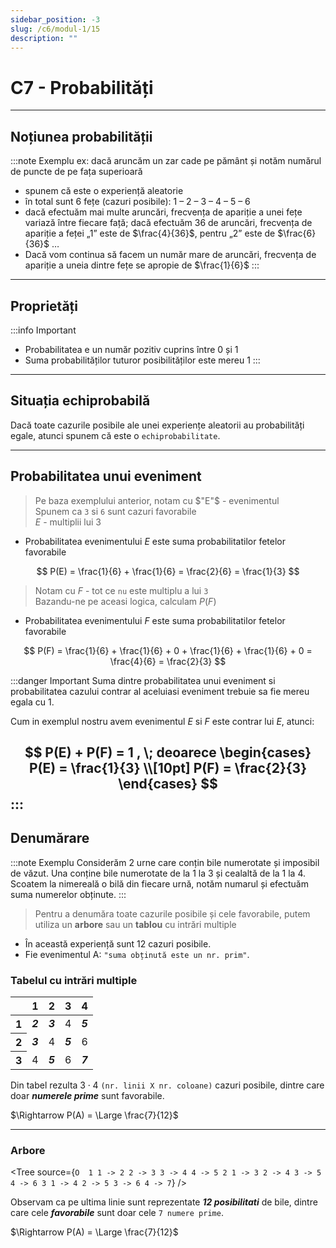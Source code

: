 ```yaml
---
sidebar_position: -3
slug: /c6/modul-1/15
description: ""
---
```



# C7 - Probabilități

---

## Noțiunea probabilității
:::note Exemplu
ex: dacă aruncăm un zar cade pe pământ și notăm numărul de puncte de pe fața superioară

* spunem că este o experiență aleatorie
* în total sunt 6 fețe (cazuri posibile): 1 – 2 – 3 – 4 – 5 – 6
* dacă efectuăm mai multe aruncări, frecvența de apariție a unei fețe variază între fiecare față; dacă efectuăm 36 de aruncări, frecvența de apariție a feței „1” este de $\frac{4}{36}$, pentru „2” este de $\frac{6}{36}$ …
* Dacă vom continua să facem un număr mare de aruncări, frecvența de apariție a uneia dintre fețe se apropie de
  $\frac{1}{6}$
:::

--- 

## Proprietăți 

:::info Important
- Probabilitatea e un număr pozitiv cuprins între 0 și 1
- Suma probabilităților tuturor posibilităților este mereu 1
:::

--- 

## Situația echiprobabilă

Dacă toate cazurile posibile ale unei experiențe aleatorii au probabilități egale, atunci spunem că este o `echiprobabilitate`.

---

## Probabilitatea unui eveniment
> Pe baza exemplului anterior, notam cu $"E"$ - evenimentul \
> Spunem ca `3` si `6` sunt cazuri favorabile \
> $E$ - multiplii lui 3
- Probabilitatea evenimentului $E$ este suma probabilitatilor fetelor favorabile

$$
P(E) = \frac{1}{6} + \frac{1}{6} = \frac{2}{6} = \frac{1}{3}
$$

> Notam cu $F$ - tot ce `nu` este multiplu a lui `3` \
> Bazandu-ne pe aceasi logica, calculam $P(F)$
- Probabilitatea evenimentului $F$ este suma probabilitatilor fetelor favorabile

$$
P(F) = \frac{1}{6} + \frac{1}{6} + 0 + \frac{1}{6} + \frac{1}{6} + 0 = \frac{4}{6} = \frac{2}{3}
$$

:::danger Important
Suma dintre probabilitatea unui eveniment si probabilitatea cazului contrar al aceluiasi eveniment trebuie sa fie mereu egala cu 1.

Cum in exemplul nostru avem evenimentul $E$ si $F$ este contrar lui $E$, atunci:

$$
P(E) + P(F) = 1 , \; deoarece
\begin{cases}
P(E) = \frac{1}{3} \\[10pt]
P(F) = \frac{2}{3}
\end{cases}
$$
:::
---

## Denumărare
:::note Exemplu
Considerăm 2 urne care conțin bile numerotate și imposibil de văzut.
Una conține bile numerotate de la 1 la 3 și cealaltă de la 1 la 4.
Scoatem la nimereală o bilă din fiecare urnă, notăm numarul și efectuăm suma numerelor obținute.
:::

>Pentru a denumăra toate cazurile posibile și cele favorabile, putem utiliza un **arbore** sau un **tablou** cu intrări multiple
- În această experiență sunt 12 cazuri posibile.
- Fie evenimentul A: `"suma obținută este un nr. prim"`.

### Tabelul cu intrări multiple
<table>
  <thead>
    <tr>
      <th></th>
      <th>1</th>
      <th>2</th>
      <th>3</th>
      <th>4</th>
    </tr>
  </thead>
  <tbody>
    <tr>
      <th>1</th>
      <td><b><i>2</i></b></td>
      <td><b><i>3</i></b></td>
      <td>4</td>
      <td><b><i>5</i></b></td>
    </tr>
    <tr>
      <th>2</th>
      <td><b><i>3</i></b></td>
      <td>4</td>
      <td><b><i>5</i></b></td>
      <td>6</td>
    </tr>
    <tr>
      <th>3</th>
      <td>4</td>
      <td><b><i>5</i></b></td>
      <td>6</td>
      <td><b><i>7</i></b></td>
    </tr>
  </tbody>
</table>

Din tabel rezulta $3 \cdot 4$ `(nr. linii X nr. coloane)` cazuri posibile, dintre care doar ***numerele prime*** sunt favorabile.

$\Rightarrow P(A) = \Large \frac{7}{12}$

---

### Arbore

<Tree source={`
    O 
        1
                1 -> 2
                2 -> 3
                3 -> 4
                4 -> 5
        2
                1 -> 3
                2 -> 4
                3 -> 5
                4 -> 6
        3
                1 -> 4
                2 -> 5
                3 -> 6
                4 -> 7
`} />

Observam ca pe ultima linie sunt reprezentate ***12 posibilitati*** de bile, dintre care cele ***favorabile*** sunt doar cele `7 numere prime`. 

$\Rightarrow P(A) = \Large \frac{7}{12}$